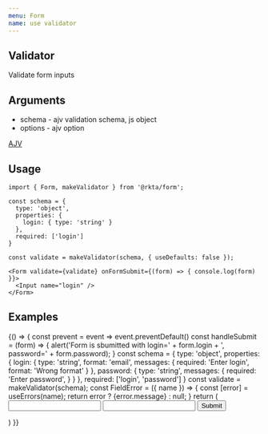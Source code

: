 ```yaml
---
menu: Form
name: use validator
---
```



## Validator

Validate form inputs

## Arguments

- schema - ajv validation schema, js object
- options - ajv option

[AJV](https://www.npmjs.com/package/ajv)

## Usage
```
import { Form, makeValidator } from '@rkta/form';

const schema = {
  type: 'object',
  properties: {
    login: { type: 'string' }
  },
  required: ['login']
}

const validate = makeValidator(schema, { useDefaults: false });

<Form validate={validate} onFormSubmit={(form) => { console.log(form) }}>
  <Input name="login" />
</Form>

```

## Examples

<Playground>
  {() => {
    const prevent = event => event.preventDefault()
    const handleSubmit = (form) => {
      alert('Form is sbumitted with login=' + form.login + ', password=' + form.password);
    }
    const schema = {
      type: 'object',
      properties: {
        login: {
          type: 'string',
          format: 'email',
          messages: {
            required: 'Enter login',
            format: 'Wrong format'
          }
        },
        password: {
          type: 'string',
          messages: {
            required: 'Enter password',
          }
        }
      },
      required: ['login', 'password']
    }
    const validate = makeValidator(schema);
    const FieldError = ({ name }) => {
      const [error] = useErrors(name);
      return error ? <Text color="warning" subtitle2 css={{ marginLeft: 16, marginBottom: 8 }}>{error.message}</Text> : null;
    }
    return (
      <Card rize={1} css={{ maxWidth: '450px', margin: 'auto' }}>
        <CardBody>
          <Form onSubmit={prevent} validate={validate} onFormSubmit={handleSubmit}>
            <Input caption="Login" name="login" bgColor="paper2" />
            <FieldError name="login" />
            <Divider invisible />
            <Input caption="Password" name="password" bgColor="paper2" type="password" />
            <FieldError name="password" />
            <Divider invisible />
            <Button bgColor="primary" type="submit" blockLevel>
              Submit
            </Button>
          </Form>
        </CardBody>
      </Card>
    )
  }}
</Playground>
